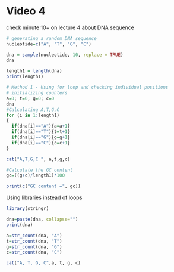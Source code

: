 # Video 4

check minute 10+ on lecture 4 about DNA sequence 

```r
# generating a random DNA sequence 
nucleotide=c("A", "T", "G", "C")

dna = sample(nucleotide, 10, replace = TRUE)
dna

length1 = length(dna)
print(length1)

# Method 1 - Using for loop and checking individual positions
# initializing counters
a=0; t=0; g=0; c=0
dna
#Calculating A,T,G,C
for (i in 1:length1)
{
  if(dna[i]=="A"){a=a+1}
  if(dna[i]=="T"){t=t+1}
  if(dna[i]=="G"){g=g+1}
  if(dna[i]=="C"){c=c+1}
}

cat("A,T,G,C ", a,t,g,c)

#Calculate the GC content 
gc=((g+c)/length1)*100

print(c("GC content =", gc))
```

Using libraries instead of loops 

```r
library(stringr)

dna=paste(dna, collapse="")
print(dna)

a=str_count(dna, "A")
t=str_count(dna, "T")
g=str_count(dna, "G")
c=str_count(dna, "C")

cat("A, T, G, C",a, t, g, c)
```
